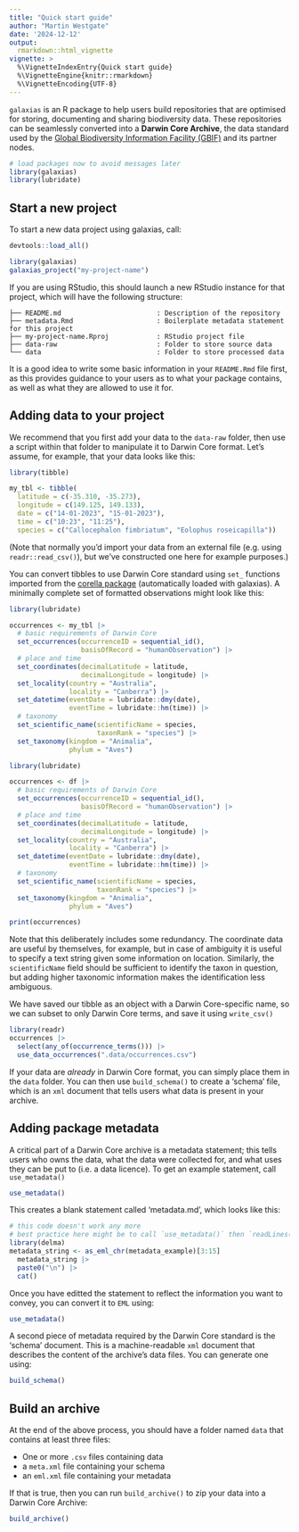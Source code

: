 ```yaml
---
title: "Quick start guide"
author: "Martin Westgate"
date: '2024-12-12'
output:
  rmarkdown::html_vignette
vignette: >
  %\VignetteIndexEntry{Quick start guide}
  %\VignetteEngine{knitr::rmarkdown}
  %\VignetteEncoding{UTF-8}
---
```


`galaxias` is an R package to help users build repositories that are optimised
for storing, documenting and sharing biodiversity data. These repositories can 
be seamlessly converted into a **Darwin Core Archive**, the data standard used 
by the [Global Biodiversity Information Facility (GBIF)](https://gbif.org) and
its partner nodes.

```r
# load packages now to avoid messages later
library(galaxias)
library(lubridate)
```

## Start a new project

To start a new data project using galaxias, call: 

```r
devtools::load_all()
```

```r
library(galaxias)
galaxias_project("my-project-name")
```

If you are using RStudio, this should launch a new RStudio instance for
that project, which will have the following structure:

```
├── README.md                        : Description of the repository
├── metadata.Rmd                     : Boilerplate metadata statement for this project
├── my-project-name.Rproj            : RStudio project file
├── data-raw                         : Folder to store source data
└── data                             : Folder to store processed data
```

It is a good idea to write some basic information in your `README.Rmd` file
first, as this provides guidance to your users as to what your package contains,
as well as what they are allowed to use it for.

## Adding data to your project

We recommend that you first add your data to the `data-raw` folder, then use a 
script within that folder to manipulate it to Darwin Core format. Let's assume, 
for example, that your data looks like this:

```r
library(tibble)

my_tbl <- tibble(
  latitude = c(-35.310, -35.273),
  longitude = c(149.125, 149.133),
  date = c("14-01-2023", "15-01-2023"),
  time = c("10:23", "11:25"),
  species = c("Callocephalon fimbriatum", "Eolophus roseicapilla"))
```

(Note that normally you'd import your data from an external file (e.g. using
`readr::read_csv()`), but we've constructed one here for example purposes.)

You can convert tibbles to use Darwin Core standard using `set_` functions 
imported from the [corella package](https://corella.ala.org.au/) 
(automatically loaded with galaxias). A minimally complete set of formatted 
observations might look like this:

```r
library(lubridate)

occurrences <- my_tbl |>
  # basic requirements of Darwin Core
  set_occurrences(occurrenceID = sequential_id(),
                  basisOfRecord = "humanObservation") |> 
  # place and time
  set_coordinates(decimalLatitude = latitude, 
                  decimalLongitude = longitude) |>
  set_locality(country = "Australia", 
               locality = "Canberra") |>
  set_datetime(eventDate = lubridate::dmy(date),
               eventTime = lubridate::hm(time)) |>
  # taxonomy
  set_scientific_name(scientificName = species, 
                      taxonRank = "species") |>
  set_taxonomy(kingdom = "Animalia",
               phylum = "Aves") 
```

```r
library(lubridate)

occurrences <- df |>
  # basic requirements of Darwin Core
  set_occurrences(occurrenceID = sequential_id(),
                  basisOfRecord = "humanObservation") |> 
  # place and time
  set_coordinates(decimalLatitude = latitude, 
                  decimalLongitude = longitude) |>
  set_locality(country = "Australia", 
               locality = "Canberra") |>
  set_datetime(eventDate = lubridate::dmy(date),
               eventTime = lubridate::hm(time)) |>
  # taxonomy
  set_scientific_name(scientificName = species, 
                      taxonRank = "species") |>
  set_taxonomy(kingdom = "Animalia", 
               phylum = "Aves") 
```

```r
print(occurrences)
```

Note that this deliberately includes some redundancy. The coordinate data are
useful by themselves, for example, but in case of ambiguity it is useful to
specify a text string given some information on location. Similarly, the 
`scientificName` field should be sufficient to identify the taxon in question, 
but adding higher taxonomic information makes the identification less ambiguous.

We have saved our tibble as an object with a Darwin Core-specific name, so we 
can subset to only Darwin Core terms, and save it using `write_csv()`

```r
library(readr)
occurrences |>
  select(any_of(occurrence_terms())) |>
  use_data_occurrences(".data/occurrences.csv")
```

If your data are _already_ in Darwin Core format, you can simply place them 
in the `data` folder. You can then use `build_schema()` to create a 'schema'
file, which is an `xml` document that tells users what data is present in your 
archive.

## Adding package metadata

A critical part of a Darwin Core archive is a metadata statement; this tells 
users who owns the data, what the data were collected for, and what uses they
can be put to (i.e. a data licence). To get an example statement, call
`use_metadata()`

```r
use_metadata()
```

This creates a blank statement called 'metadata.md', which looks like this:

```r
# this code doesn't work any more
# best practice here might be to call `use_metadata()` then `readLines()` and `cat()`
library(delma)
metadata_string <- as_eml_chr(metadata_example)[3:15]
  metadata_string |>
  paste0("\n") |>
  cat()
```

Once you have editted the statement to reflect the information you want to
convey, you can convert it to `EML` using:

```r
use_metadata()
```

A second piece of metadata required by the Darwin Core standard is the 'schema'
document. This is a machine-readable `xml` document that describes the content
of the archive's data files. You can generate one using:

```r
build_schema()
```

## Build an archive
At the end of the above process, you should have a folder named `data` that 
contains at least three files:

- One or more `.csv` files containing data
- a `meta.xml` file containing your schema
- an `eml.xml` file containing your metadata

If that is true, then you can run `build_archive()` to zip your data into a 
Darwin Core Archive:

```r
build_archive()
```
